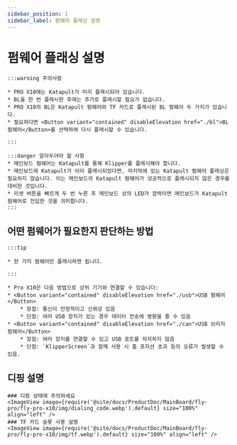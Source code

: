 ```yaml
---
sidebar_position: 1
sidebar_label: 펌웨어 플래싱 설명
---
```








# 펌웨어 플래싱 설명

    :::warning 주의사항

    * PRO X10에는 Katapult가 미리 플래시되어 있습니다.
    * BL을 한 번 플래시한 후에는 추가로 플래시할 필요가 없습니다.
    * PRO X10의 BL은 Katapult 펌웨어와 TF 카드로 플래시된 BL 펌웨어 두 가지가 있습니다.
    * 필요하다면 <Button variant="contained" disableElevation href="./bl">BL 펌웨어</Button>를 선택하여 다시 플래시할 수 있습니다.

    :::
    
    :::danger 알아두어야 할 사항
    * 메인보드 펌웨어는 Katapult를 통해 Klipper를 플래시해야 합니다.
    * 메인보드에 Katapult가 이미 플래시되었다면, 마지막에 있는 Katapult 펌웨어 플래싱은 필요하지 않습니다. 이는 메인보드의 Katapult 펌웨어가 성공적으로 플래시되지 않은 경우를 대비한 것입니다.
    * 리셋 버튼을 빠르게 두 번 누른 후 메인보드 상의 LED가 깜박이면 메인보드가 Katapult 펌웨어로 진입한 것을 의미합니다.
    :::

## 어떤 펌웨어가 필요한지 판단하는 방법

    :::tip

    * 한 가지 펌웨어만 플래시하면 됩니다.

    :::
    
    * Pro X10은 다음 방법으로 상위 기기와 연결할 수 있습니다:
    * <Button variant="contained" disableElevation href="./usb">USB 펌웨어</Button>
        * 장점: 통신이 안정적이고 신뢰성 있음
        * 단점: 여러 USB 장치가 있는 경우 데이터 전송에 영향을 줄 수 있음
    * <Button variant="contained" disableElevation href="./can">USB 브리지 펌웨어</Button>
        * 장점: 여러 장치를 연결할 수 있고 USB 포트를 차지하지 않음
        * 단점: `KlipperScreen`과 함께 사용 시 홈 포지션 초과 등의 오류가 발생할 수 있음.

## 디핑 설명

    ### 디핑 상태에 주의하세요
    <ImageView image={require('@site/docs/ProductDoc/MainBoard/fly-pro/fly-pro-x10/img/dialing_code.webp').default} size="100%" align="left" />
    ### TF 카드 슬롯 사용 설명
    <ImageView image={require('@site/docs/ProductDoc/MainBoard/fly-pro/fly-pro-x10/img/tf.webp').default} size="100%" align="left" />